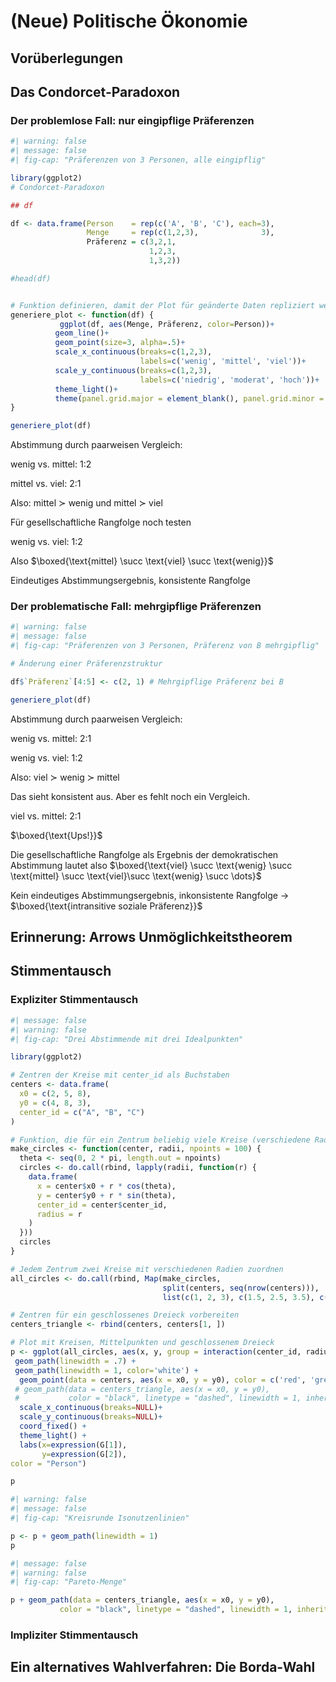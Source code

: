 # (Neue) Politische Ökonomie

## Vorüberlegungen

## Das Condorcet-Paradoxon

### Der problemlose Fall: nur eingipflige Präferenzen

```r
#| warning: false
#| message: false
#| fig-cap: "Präferenzen von 3 Personen, alle eingipflig"

library(ggplot2)
# Condorcet-Paradoxon

## df

df <- data.frame(Person    = rep(c('A', 'B', 'C'), each=3),
                 Menge     = rep(c(1,2,3),              3),
                 Präferenz = c(3,2,1,
                               1,2,3,
                               1,3,2))

#head(df)


# Funktion definieren, damit der Plot für geänderte Daten repliziert werden kann
generiere_plot <- function(df) {
           ggplot(df, aes(Menge, Präferenz, color=Person))+
          geom_line()+
          geom_point(size=3, alpha=.5)+
          scale_x_continuous(breaks=c(1,2,3),
                             labels=c('wenig', 'mittel', 'viel'))+
          scale_y_continuous(breaks=c(1,2,3),
                             labels=c('niedrig', 'moderat', 'hoch'))+
          theme_light()+
          theme(panel.grid.major = element_blank(), panel.grid.minor = element_blank())
}

generiere_plot(df)
```

Abstimmung durch paarweisen Vergleich:

wenig vs. mittel: 1:2

mittel vs. viel: 2:1

Also: mittel $\succ$ wenig und mittel $\succ$ viel

Für gesellschaftliche Rangfolge noch testen

wenig vs. viel: 1:2

Also $\boxed{\text{mittel} \succ \text{viel} \succ \text{wenig}}$

Eindeutiges Abstimmungsergebnis, konsistente Rangfolge

### Der problematische Fall: mehrgipflige Präferenzen


```r
#| warning: false
#| message: false
#| fig-cap: "Präferenzen von 3 Personen, Präferenz von B mehrgipflig"

# Änderung einer Präferenzstruktur

df$`Präferenz`[4:5] <- c(2, 1) # Mehrgipflige Präferenz bei B

generiere_plot(df)

```

Abstimmung durch paarweisen Vergleich:

wenig vs. mittel: 2:1

wenig vs. viel: 1:2

Also: viel $\succ$ wenig  $\succ$ mittel

Das sieht konsistent aus. Aber es fehlt noch ein Vergleich.

viel vs. mittel: 2:1

$\boxed{\text{Ups!}}$

Die gesellschaftliche Rangfolge als Ergebnis der demokratischen Abstimmung lautet also  $\boxed{\text{viel} \succ \text{wenig} \succ \text{mittel} \succ \text{viel}\succ \text{wenig} \succ \dots}$

Kein eindeutiges Abstimmungsergebnis, inkonsistente Rangfolge $\rightarrow$ $\boxed{\text{intransitive soziale Präferenz}}$


## Erinnerung: Arrows Unmöglichkeitstheorem

## Stimmentausch

### Expliziter Stimmentausch


```r
#| message: false
#| warning: false
#| fig-cap: "Drei Abstimmende mit drei Idealpunkten"

library(ggplot2)

# Zentren der Kreise mit center_id als Buchstaben
centers <- data.frame(
  x0 = c(2, 5, 8),
  y0 = c(4, 8, 3),
  center_id = c("A", "B", "C")
)

# Funktion, die für ein Zentrum beliebig viele Kreise (verschiedene Radien) erzeugt
make_circles <- function(center, radii, npoints = 100) {
  theta <- seq(0, 2 * pi, length.out = npoints)
  circles <- do.call(rbind, lapply(radii, function(r) {
    data.frame(
      x = center$x0 + r * cos(theta),
      y = center$y0 + r * sin(theta),
      center_id = center$center_id,
      radius = r
    )
  }))
  circles
}

# Jedem Zentrum zwei Kreise mit verschiedenen Radien zuordnen
all_circles <- do.call(rbind, Map(make_circles,
                                  split(centers, seq(nrow(centers))),
                                  list(c(1, 2, 3), c(1.5, 2.5, 3.5), c(1, 3, 4))))

# Zentren für ein geschlossenes Dreieck vorbereiten
centers_triangle <- rbind(centers, centers[1, ])

# Plot mit Kreisen, Mittelpunkten und geschlossenem Dreieck
p <- ggplot(all_circles, aes(x, y, group = interaction(center_id, radius), color = center_id)) +
 geom_path(linewidth = .7) +
 geom_path(linewidth = 1, color='white') +
  geom_point(data = centers, aes(x = x0, y = y0), color = c('red', 'green', 'blue'), size = 3, inherit.aes = FALSE) + # ok, nicht die reine Lehre...
 # geom_path(data = centers_triangle, aes(x = x0, y = y0),
 #           color = "black", linetype = "dashed", linewidth = 1, inherit.aes = FALSE) +
  scale_x_continuous(breaks=NULL)+
  scale_y_continuous(breaks=NULL)+
  coord_fixed() +
  theme_light() +
  labs(x=expression(G[1]),
       y=expression(G[2]),
color = "Person")

p
```


```r
#| warning: false
#| message: false
#| fig-cap: "Kreisrunde Isonutzenlinien"

p <- p + geom_path(linewidth = 1)
p

```


```r
#| message: false
#| warning: false
#| fig-cap: "Pareto-Menge"

p + geom_path(data = centers_triangle, aes(x = x0, y = y0),
           color = "black", linetype = "dashed", linewidth = 1, inherit.aes = FALSE)
```


### Impliziter Stimmentausch

## Ein alternatives Wahlverfahren: Die Borda-Wahl